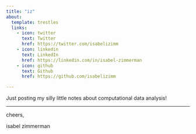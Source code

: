 ```yaml
---
title: "iz"
about:
  template: trestles
  links:
    - icon: twitter
      text: Twitter
      href: https://twitter.com/isabelizimm
    - icon: linkedin
      text: LinkedIn
      href: https://linkedin.com/in/isabel-zimmerman
    - icon: github
      text: Github
      href: https://github.com/isabelizimm

---
```


Just posting my silly little notes about computational data analysis!

---
cheers,

isabel zimmerman
